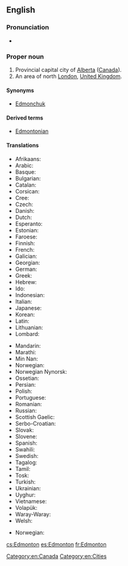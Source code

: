 ==English==
{{wikipedia|Edmonton}}
{{wikipedia|Edmonton, London}}

===Pronunciation===
* {{audio|en-ca-Edmonton.ogg|Audio (CA)}}

===Proper noun===
{{en-proper noun}}

# Provincial capital city of [[Alberta]] ([[Canada]]).
# An area of north [[London]], [[United Kingdom]].

====Synonyms====
* {{sense|Canada}} [[Edmonchuk]] {{qualifier|nickname|informal}}

====Derived terms====
* [[Edmontonian]]

====Translations====
{{trans-top|city in Canada}}
* Afrikaans: {{t-|af|Edmonton|xs=Afrikaans}}
* Arabic: {{t-|ar|أدمونتون}}
* Basque: {{t-|eu|Edmonton|xs=Basque}}
* Bulgarian: {{t-|bg|Едмънтън}}
* Catalan: {{t-|ca|Edmonton}}
* Corsican: {{t-|co|Edmonton|xs=Corsican}}
* Cree: {{t-|cr|ᐊᒥᐢᑲᐧᒋᐊᐧᐢᑲᐦᐃᑲᐣ|tr=amiskwaciwâskahikan|sc=Cans|xs=Cree}}
* Czech: {{t+|cs|Edmonton}}
* Danish: {{t-|da|Edmonton}}
* Dutch: {{t-|nl|Edmonton}}
* Esperanto: {{t-|eo|Edmontono|xs=Esperanto}}
* Estonian: {{t-|et|Edmonton}}
* Faroese: {{t-|fo|Edmonton|xs=Faroese}}
* Finnish: {{t-|fi|Edmonton}}
* French: {{t+|fr|Edmonton}}
* Galician: {{t-|gl|Edmonton|xs=Galician}}
* Georgian: {{t-|ka|ედმონტონი|sc=Geor|xs=Georgian}}
* German: {{t-|de|Edmonton}}
* Greek: {{t-|el|Έντμοντον}}
* Hebrew: {{t-|he|אדמונטון}}
* Ido: {{t-|io|Edmonton|xs=Ido}}
* Indonesian: {{t-|id|Edmonton|xs=Indonesian}}
* Italian: {{t-|it|Edmonton}}
* Japanese: {{t-|ja|エドモントン|tr=Edomonton}}
* Korean: {{t-|ko|에드먼턴|sc=Hang}}
* Latin: {{t-|la|Edmundopolis}}
* Lithuanian: {{t-|lt|Edmontonas|xs=Lithuanian}}
* Lombard: {{tø|lmo|Edmonton}}
{{trans-mid}}
* Mandarin: {{t|cmn|埃德蒙顿|sc=Hani}}
* Marathi: {{t-|mr|एडमंटन|sc=Deva|xs=Marathi}}
* Min Nan: {{t-|nan|Edmonton|xs=Min Nan}}
* Norwegian: {{t-|no|Edmonton}}
* Norwegian Nynorsk: {{t-|nn|Edmonton|xs=Norwegian Nynorsk}}
* Ossetian: {{tø|os|Эдмонтон|sc=Cyrl}}
* Persian: {{t-|fa|ادمونتون|xs=Persian}}
* Polish: {{t-|pl|Edmonton}}
* Portuguese: {{t-|pt|Edmonton}}
* Romanian: {{t-|ro|Edmonton}}
* Russian: {{t-|ru|Эдмонтон|tr=Edmonton}}
* Scottish Gaelic: {{t-|gd|Edmonton|xs=Scottish Gaelic}}
* Serbo-Croatian: {{t|sh|Едмонтон|tr=Edmonton|sc=Cyrl}}
* Slovak: {{t-|sk|Edmonton}}
* Slovene: {{t-|sl|Edmonton}}
* Spanish: {{t+|es|Edmonton}}
* Swahili: {{t-|sw|Edmonton|xs=Swahili}}
* Swedish: {{t-|sv|Edmonton}}
* Tagalog: {{t-|tl|Edmonton|xs=Tagalog}}
* Tamil: {{t-|ta|எட்மன்டன்|xs=Tamil}}
* Tosk: {{t-|als|Edmonton|xs=Tosk}}
* Turkish: {{t-|tr|Edmonton}}
* Ukrainian: {{t-|uk|Едмонтон|tr=Edmonton|xs=Ukrainian}}
* Uyghur: {{t-|ug|Édmonton|sc=ug-Arab|xs=Uyghur}}
* Vietnamese: {{t-|vi|Edmonton|xs=Vietnamese}}
* Volapük: {{t-|vo|Edmonton|xs=Volapük}}
* Waray-Waray: {{tø|war|Edmonton}}
* Welsh: {{t-|cy|Edmonton|xs=Welsh}}
{{trans-bottom}}

{{trans-top|area of London}}
* Norwegian: {{t-|no|Edmonton}}
{{trans-mid}}
{{trans-bottom}}

[[Category:en:Canada]]
[[Category:en:Cities]]

[[cs:Edmonton]]
[[es:Edmonton]]
[[fr:Edmonton]]